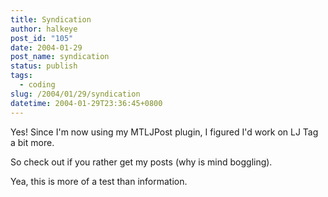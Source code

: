 ```yaml
---
title: Syndication
author: halkeye
post_id: "105"
date: 2004-01-29
post_name: syndication
status: publish
tags:
  - coding
slug: /2004/01/29/syndication
datetime: 2004-01-29T23:36:45+0800
---
```


Yes! Since I'm now using my MTLJPost plugin, I figured I'd work on LJ Tag a bit more.

So check out  if you rather get my posts (why is mind boggling).

Yea, this is more of a test than information.
